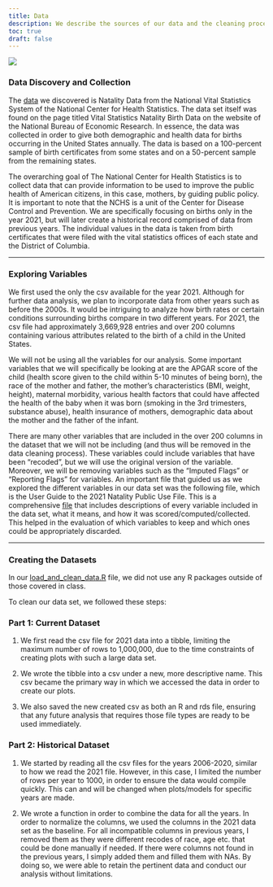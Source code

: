 ```yaml
---
title: Data
description: We describe the sources of our data and the cleaning process.
toc: true
draft: false
---
```

![](images/cdc_photo.jpg)

### Data Discovery and Collection

The [data](https://www.nber.org/research/data/vital-statistics-natality-birth-data) we discovered is Natality Data from the National Vital Statistics System of the National Center for Health Statistics. The data set itself was found on the page titled Vital Statistics Natality Birth Data on the website of the National Bureau of Economic Research. In essence, the data was collected in order to give both demographic and health data for births occurring in the United States annually. The data is based on a 100-percent sample of birth certificates from some states and on a 50-percent sample from the remaining states. 

The overarching goal of The National Center for Health Statistics is to collect data that can provide information to be used to improve the public health of American citizens, in this case, mothers, by guiding public policy. It is important to note that the NCHS is a unit of the Center for Disease Control and Prevention. We are specifically focusing on births only in the year 2021, but will later create a historical record comprised of data from previous years. The individual values in the data is taken from birth certificates that were filed with the vital statistics offices of each state and the District of Columbia. 

---

### Exploring Variables

We first used the only the csv available for the year 2021. Although for further data analysis, we plan to incorporate data from other years such as before the 2000s. It would be intriguing to analyze how birth rates or certain conditions surrounding births compare in two different years. For 2021, the csv file had approximately 3,669,928 entries and over 200 columns containing various attributes related to the birth of a child in the United States. 

We will not be using all the variables for our analysis. Some important variables that we will specifically be looking at are the APGAR score of the child (health score given to the child within 5-10 minutes of being born), the race of the mother and father, the mother’s characteristics (BMI, weight, height), maternal morbidity, various health factors that could have affected the health of the baby when it was born (smoking in the 3rd trimesters, substance abuse), health insurance of  mothers, demographic data about the mother and the father of the infant. 

There are many other variables that are included in the over 200 columns in the dataset that we will not be including (and thus will be removed in the data cleaning process). These variables could include variables that have been “recoded”, but we will use the original version of the variable. Moreover, we will be removing variables such as the “Imputed Flags” or “Reporting Flags” for variables. An important file that guided us as we explored the different variables in our data set was the following file, which is the User Guide to the 2021 Natality Public Use File. This is a comprehensive [file](https://ftp.cdc.gov/pub/Health_Statistics/NCHS/Dataset_Documentation/DVS/natality/UserGuide2021.pdf) that includes descriptions of every variable included in the data set, what it means, and how it was scored/computed/collected. This helped in the evaluation of which variables to keep and which ones could be appropriately discarded. 

---

### Creating the Datasets

In our [load_and_clean_data.R](/scripts/load_and_clean_data.R) file, we did not use any R packages outside of those covered in class. 

To clean our data set, we followed these steps:


### Part 1: Current Dataset

1. We first read the csv file for 2021 data into a tibble, limiting the maximum number of rows to 1,000,000, due to the time constraints of creating plots with such a large data set. 

2. We wrote the tibble into a csv under a new, more descriptive name. This csv became the primary way in which we accessed the data in order to create our plots. 

3. We also saved the new created csv as both an R and rds file, ensuring that any future analysis that requires those file types are ready to be used immediately. 


### Part 2: Historical Dataset

1. We started by reading all the csv files for the years 2006-2020, similar to how we read the 2021 file. However, in this case, I limited the number of rows per year to 1000, in order to ensure the data would compile quickly. This can and will be changed when plots/models for specific years are made. 

2. We wrote a function in order to combine the data for all the years. In order to normalize the columns, we used the columns in the 2021 data set as the baseline. For all incompatible columns in previous years, I removed them as they were different recodes of race, age etc. that could be done manually if needed. If there were columns not found in the previous years, I simply added them and filled them with NAs. By doing so, we were able to retain the pertinent data and conduct our analysis without limitations.



